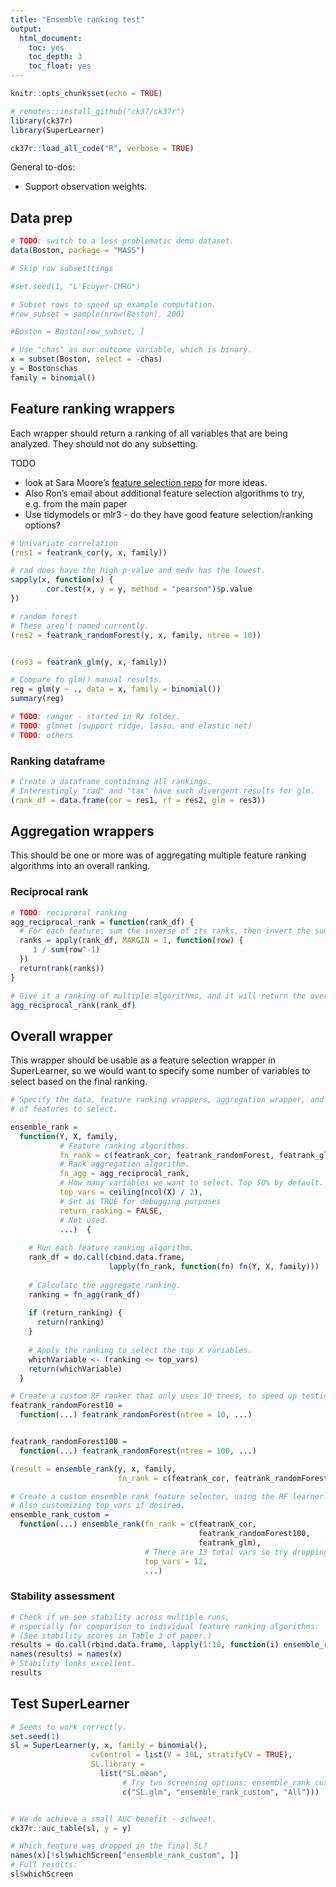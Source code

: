 ```yaml
---
title: "Ensemble ranking test"
output:
  html_document:
    toc: yes
    toc_depth: 3
    toc_float: yes
---
```


```r
knitr::opts_chunk$set(echo = TRUE)

# remotes::install_github("ck37/ck37r")
library(ck37r)
library(SuperLearner)

ck37r::load_all_code("R", verbose = TRUE)
```

General to-dos:

* Support observation weights.

## Data prep

```r

# TODO: switch to a less problematic demo dataset.
data(Boston, package = "MASS")

# Skip row subsetttings

#set.seed(1, "L'Ecuyer-CMRG")

# Subset rows to speed up example computation.
#row_subset = sample(nrow(Boston), 200)

#Boston = Boston[row_subset, ]

# Use "chas" as our outcome variable, which is binary.
x = subset(Boston, select = -chas)
y = Boston$chas
family = binomial()

```

## Feature ranking wrappers

Each wrapper should return a ranking of all variables that are being analyzed. They should not do any subsetting.

TODO

 * look at Sara Moore's [feature selection repo](https://github.com/saraemoore/SLScreenExtra) for more ideas.
 * Also Ron's email about additional feature selection algorithms to try, e.g. from the main paper
 * Use tidymodels or mlr3 - do they have good feature selection/ranking options?

```r
# Univariate correlation 
(res1 = featrank_cor(y, x, family))

# rad does have the high p-value and medv has the lowest.
sapply(x, function(x) {
        cor.test(x, y = y, method = "pearson")$p.value
})

# random forest
# These aren't named currently.
(res2 = featrank_randomForest(y, x, family, ntree = 10))


(res3 = featrank_glm(y, x, family))

# Compare to glm() manual results.
reg = glm(y ~ ., data = x, family = binomial())
summary(reg)

# TODO: ranger - started in R/ folder.
# TODO: glmnet (support ridge, lasso, and elastic net)
# TODO: others 
```

### Ranking dataframe

```r
# Create a dataframe containing all rankings.
# Interestingly "rad" and "tax" have such divergent results for glm.
(rank_df = data.frame(cor = res1, rf = res2, glm = res3))
```

## Aggregation wrappers

This should be one or more was of aggregating multiple feature ranking algorithms into an overall ranking.

### Reciprocal rank

```r
# TODO: reciprocal ranking
agg_reciprocal_rank = function(rank_df) {
  # For each feature, sum the inverse of its ranks, then invert the sum.
  ranks = apply(rank_df, MARGIN = 1, function(row) {
     1 / sum(row^-1)
  })
  return(rank(ranks))
}

# Give it a ranking of multiple algorithms, and it will return the overall ranking.
agg_reciprocal_rank(rank_df)
```

## Overall wrapper

This wrapper should be usable as a feature selection wrapper in SuperLearner, so
we would want to specify some number of variables to select based on the final
ranking.

```r
# Specify the data, feature ranking wrappers, aggregation wrapper, and the number
# of features to select.

ensemble_rank =
  function(Y, X, family,
           # Feature ranking algorithms.
           fn_rank = c(featrank_cor, featrank_randomForest, featrank_glm),
           # Rank aggregation algorithm.
           fn_agg = agg_reciprocal_rank,
           # How many variables we want to select. Top 50% by default.
           top_vars = ceiling(ncol(X) / 2),
           # Set as TRUE for debugging purposes
           return_ranking = FALSE,
           # Not used.
           ...)  {
    
    # Run each feature ranking algorithm.
    rank_df = do.call(cbind.data.frame,
                      lapply(fn_rank, function(fn) fn(Y, X, family)))
    
    # Calculate the aggregate ranking.
    ranking = fn_agg(rank_df)
    
    if (return_ranking) {
      return(ranking)
    }
    
    # Apply the ranking to select the top X variables.
    whichVariable <- (ranking <= top_vars)
    return(whichVariable)
  }

# Create a custom RF ranker that only uses 10 trees, to speed up testing.
featrank_randomForest10 =
  function(...) featrank_randomForest(ntree = 10, ...)


featrank_randomForest100 =
  function(...) featrank_randomForest(ntree = 100, ...)

(result = ensemble_rank(y, x, family,
                        fn_rank = c(featrank_cor, featrank_randomForest10, featrank_glm)))

# Create a custom ensemble rank feature selector, using the RF learner.
# Also customizing top_vars if desired.
ensemble_rank_custom =
  function(...) ensemble_rank(fn_rank = c(featrank_cor,
                                          featrank_randomForest100,
                                          featrank_glm),
                              # There are 13 total vars so try dropping 1 of them.
                              top_vars = 12,
                              ...)
```

### Stability assessment

```r
# Check if we see stability across multiple runs,
# especially for comparison to individual feature ranking algorithms.
# (See stability scores in Table 3 of paper.)
results = do.call(rbind.data.frame, lapply(1:10, function(i) ensemble_rank_custom(y, x, family, return_ranking = TRUE)))
names(results) = names(x)
# Stability looks excellent.
results
```

## Test SuperLearner

```r
# Seems to work correctly.
set.seed(1)
sl = SuperLearner(y, x, family = binomial(),
                  cvControl = list(V = 10L, stratifyCV = TRUE),
                  SL.library =
                    list("SL.mean",
                         # Try two screening options: ensemble_rank_custom or All.
                         c("SL.glm", "ensemble_rank_custom", "All")))


# We do achieve a small AUC benefit - schweet.
ck37r::auc_table(sl, y = y)

# Which feature was dropped in the final SL?
names(x)[!sl$whichScreen["ensemble_rank_custom", ]]
# Full results:
sl$whichScreen
```


